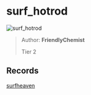 
# surf_hotrod

![surf_hotrod](https://raw.githubusercontent.com/Sayt123/SurfMapPics/Maps-and-bonuses/csgo/surf_hotrod.jpg)

> Author: **FriendlyChemist**
>
> Tier 2

## Records

[surfheaven](https://surfheaven.eu/map/surf_hotrod)
